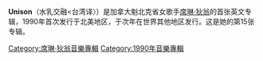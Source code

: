 {{Multiple issues|
{{Expand language|1=en|time=2022-01-24T08:53:48+00:00}}
{{Unreferenced|time=2022-01-24T08:53:48+00:00}}
}}
'''Unison'''（水乳交融<台湾译〉）是加拿大魁北克省女歌手[[席琳·狄翁|席琳·狄翁]]的首张英文专辑，1990年首次发行于北美地区，于次年在世界其他地区发行。这是她的第15张专辑。

{{album-stub}}
[[Category:席琳·狄翁音樂專輯|Category:席琳·狄翁音樂專輯]]
[[Category:1990年音樂專輯|Category:1990年音樂專輯]]